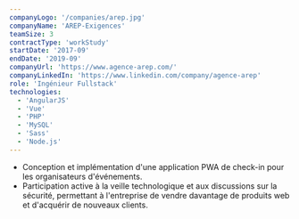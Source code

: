 ```yaml
---
companyLogo: '/companies/arep.jpg'
companyName: 'AREP-Exigences'
teamSize: 3
contractType: 'workStudy'
startDate: '2017-09'
endDate: '2019-09'
companyUrl: 'https://www.agence-arep.com/'
companyLinkedIn: 'https://www.linkedin.com/company/agence-arep'
role: 'Ingénieur Fullstack'
technologies:
  - 'AngularJS'
  - 'Vue'
  - 'PHP'
  - 'MySQL'
  - 'Sass'
  - 'Node.js'
---
```


- Conception et implémentation d'une application PWA de check-in pour les organisateurs d'événements.
- Participation active à la veille technologique et aux discussions sur la sécurité, permettant à l'entreprise de vendre davantage de produits web et d'acquérir de nouveaux clients.
